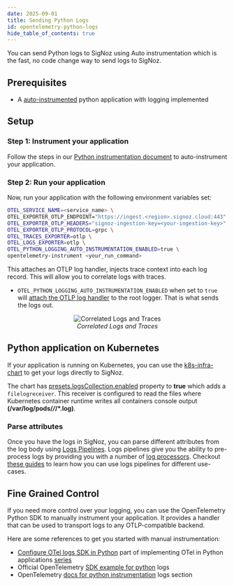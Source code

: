 ```yaml
---
date: 2025-09-01
title: Sending Python Logs
id: opentelemetry-python-logs
hide_table_of_contents: true
---
```


You can send Python logs to SigNoz using Auto instrumentation which is the fast, no code change way to send logs to SigNoz.

## Prerequisites

- A [auto-instrumented](https://signoz.io/docs/instrumentation/opentelemetry-python/#send-traces-directly-to-signoz-cloud) python application with logging implemented

## Setup

### Step 1: Instrument your application

Follow the steps in our [Python instrumentation document](https://signoz.io/docs/instrumentation/opentelemetry-python/#send-traces-directly-to-signoz-cloud) to auto-instrument your application.


### Step 2: Run your application

Now, run your application with the following environment variables set:

```bash
OTEL_SERVICE_NAME=<service_name> \
OTEL_EXPORTER_OTLP_ENDPOINT="https://ingest.<region>.signoz.cloud:443" \
OTEL_EXPORTER_OTLP_HEADERS="signoz-ingestion-key=<your-ingestion-key>" \
OTEL_EXPORTER_OTLP_PROTOCOL=grpc \
OTEL_TRACES_EXPORTER=otlp \
OTEL_LOGS_EXPORTER=otlp \
OTEL_PYTHON_LOGGING_AUTO_INSTRUMENTATION_ENABLED=true \
opentelemetry-instrument <your_run_command>
```

This attaches an OTLP log handler, injects trace context into each log record. This will allow you to correlate logs with traces.

- `OTEL_PYTHON_LOGGING_AUTO_INSTRUMENTATION_ENABLED` when set to `true` will [attach the OTLP log handler](https://opentelemetry.io/docs/zero-code/python/configuration/#logging) to the root logger. That is what sends the logs out.


<figure data-zoomable align='center'>
<img src="/img/docs/traces-management/correlate-traces-with-logs.gif" alt="Correlated Logs and Traces"/>
<figcaption><i>Correlated Logs and Traces</i></figcaption>
</figure>


## Python application on Kubernetes

If your application is running on Kubernetes, you can use the [k8s-infra-chart](https://signoz.io/docs/collection-agents/k8s/k8s-infra/install-k8s-infra/) to get your logs directly to SigNoz.

The chart has [presets.logsCollection.enabled](https://signoz.io/docs/collection-agents/k8s/k8s-infra/configure-k8s-infra/#3-container-log-collection) property to **true** which adds a `filelogreceiver`. This receiver is configured to read the files where Kubernetes 
container runtime writes all containers console output **(/var/log/pods/*/*/*.log)**.

### Parse attributes 

Once you have the logs in SigNoz, you can parse different attributes from the log body using [Logs Pipelines](https://signoz.io/docs/logs-pipelines/introduction/).
Logs pipelines give you the ability to pre-process logs by providing you with a number of [log processors](https://signoz.io/docs/logs-pipelines/processors/).
Checkout [these guides](https://signoz.io/docs/category/guides/) to learn how you can use logs pipelines for different use-cases.

## Fine Grained Control

If you need more control over your logging, you can use the OpenTelemetry Python SDK to manually instrument your application. It provides a handler that can be used to transport logs to any OTLP-compatible backend. 

Here are some references to get you started with manual instrumentation:
- [Configure OTel logs SDK in Python](https://signoz.io/opentelemetry/logging-in-python/) part of implementing OTel in Python applications [series](https://signoz.io/opentelemetry/python-overview/)
- Official OpenTelemetry [SDK example for python](https://github.com/open-telemetry/opentelemetry-python/tree/main/docs/examples/logs) logs
- OpenTelemetry [docs for python instrumentation](https://opentelemetry.io/docs/languages/python/instrumentation/#logs) logs section